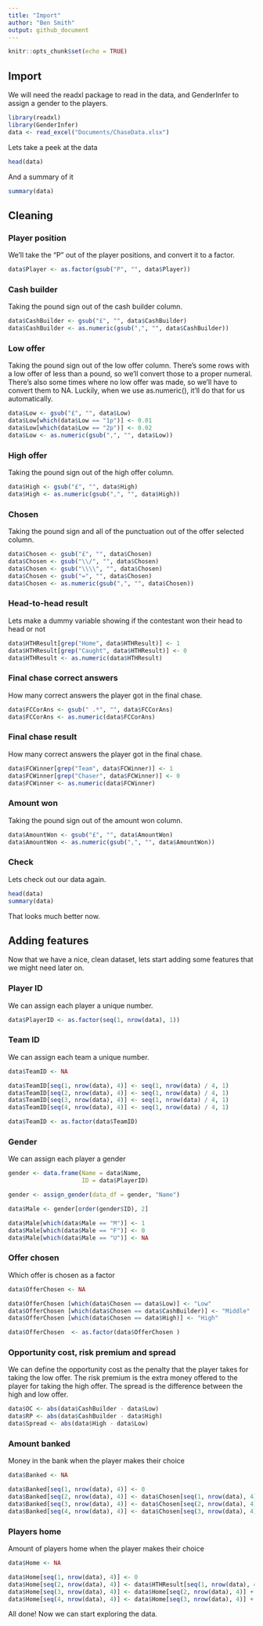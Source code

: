 ```yaml
---
title: "Import"
author: "Ben Smith"
output: github_document
---
```


```r
knitr::opts_chunk$set(echo = TRUE)
```

## Import

We will need the readxl package to read in the data, and GenderInfer to assign a gender to the players.

```r
library(readxl)
library(GenderInfer)
data <- read_excel("Documents/ChaseData.xlsx")
```

Lets take a peek at the data

```r
head(data)
```

And a summary of it

```r
summary(data)
```

## Cleaning

### Player position

We'll take the "P" out of the player positions, and convert it to a factor.

```r
data$Player <- as.factor(gsub("P", "", data$Player))
```

### Cash builder

Taking the pound sign out of the cash builder column.

```r
data$CashBuilder <- gsub("£", "", data$CashBuilder)
data$CashBuilder <- as.numeric(gsub(",", "", data$CashBuilder))
```

### Low offer

Taking the pound sign out of the low offer column. There's some rows with a low offer of less than a pound, so we'll convert those to a proper numeral. There's also some times where no low offer was made, so we'll have to convert them to NA. Luckily, when we use as.numeric(), it'll do that for us automatically.

```r
data$Low <- gsub("£", "", data$Low)
data$Low[which(data$Low == "1p")] <- 0.01
data$Low[which(data$Low == "2p")] <- 0.02
data$Low <- as.numeric(gsub(",", "", data$Low))
```

### High offer

Taking the pound sign out of the high offer column.

```r
data$High <- gsub("£", "", data$High)
data$High <- as.numeric(gsub(",", "", data$High))
```

### Chosen

Taking the pound sign and all of the punctuation out of the offer selected column.

```r
data$Chosen <- gsub("£", "", data$Chosen)
data$Chosen <- gsub("\\/", "", data$Chosen)
data$Chosen <- gsub("\\\\", "", data$Chosen)
data$Chosen <- gsub("=", "", data$Chosen)
data$Chosen <- as.numeric(gsub(",", "", data$Chosen))
```

### Head-to-head result

Lets make a dummy variable showing if the contestant won their head to head or not

```r
data$HTHResult[grep("Home", data$HTHResult)] <- 1
data$HTHResult[grep("Caught", data$HTHResult)] <- 0
data$HTHResult <- as.numeric(data$HTHResult)
```

### Final chase correct answers

How many correct answers the player got in the final chase.

```r
data$FCCorAns <- gsub(" .*", "", data$FCCorAns)
data$FCCorAns <- as.numeric(data$FCCorAns)
```

### Final chase result

How many correct answers the player got in the final chase.

```r
data$FCWinner[grep("Team", data$FCWinner)] <- 1
data$FCWinner[grep("Chaser", data$FCWinner)] <- 0 
data$FCWinner <- as.numeric(data$FCWinner)
```

### Amount won

Taking the pound sign out of the amount won column.

```r
data$AmountWon <- gsub("£", "", data$AmountWon)
data$AmountWon <- as.numeric(gsub(",", "", data$AmountWon))
```

### Check

Lets check out our data again.

```r
head(data)
summary(data)
```

That looks much better now.

## Adding features

Now that we have a nice, clean dataset, lets start adding some features that we might need later on.

### Player ID

We can assign each player a unique number.

```r
data$PlayerID <- as.factor(seq(1, nrow(data), 1))
```

### Team ID

We can assign each team a unique number.

```r
data$TeamID <- NA

data$TeamID[seq(1, nrow(data), 4)] <- seq(1, nrow(data) / 4, 1)
data$TeamID[seq(2, nrow(data), 4)] <- seq(1, nrow(data) / 4, 1)
data$TeamID[seq(3, nrow(data), 4)] <- seq(1, nrow(data) / 4, 1)
data$TeamID[seq(4, nrow(data), 4)] <- seq(1, nrow(data) / 4, 1)

data$TeamID <- as.factor(data$TeamID)
```

### Gender

We can assign each player a gender

```r
gender <- data.frame(Name = data$Name,
                     ID = data$PlayerID)

gender <- assign_gender(data_df = gender, "Name")

data$Male <- gender[order(gender$ID), 2]

data$Male[which(data$Male == "M")] <- 1
data$Male[which(data$Male == "F")] <- 0
data$Male[which(data$Male == "U")] <- NA
```

### Offer chosen

Which offer is chosen as a factor

```r
data$OfferChosen <- NA

data$OfferChosen [which(data$Chosen == data$Low)] <- "Low"
data$OfferChosen [which(data$Chosen == data$CashBuilder)] <- "Middle"
data$OfferChosen [which(data$Chosen == data$High)] <- "High"

data$OfferChosen  <- as.factor(data$OfferChosen )
```

### Opportunity cost, risk premium and spread

We can define the opportunity cost as the penalty that the player takes for taking the low offer. The risk premium is the extra money offered to the player for taking the high offer. The spread is the difference between the high and low offer.

```r
data$OC <- abs(data$CashBuilder - data$Low)
data$RP <- abs(data$CashBuilder - data$High)
data$Spread <- abs(data$High - data$Low)
```

### Amount banked

Money in the bank when the player makes their choice

```r
data$Banked <- NA

data$Banked[seq(1, nrow(data), 4)] <- 0
data$Banked[seq(2, nrow(data), 4)] <- data$Chosen[seq(1, nrow(data), 4)] * data$HTHResult[seq(1, nrow(data), 4)]
data$Banked[seq(3, nrow(data), 4)] <- data$Chosen[seq(2, nrow(data), 4)] * data$HTHResult[seq(2, nrow(data), 4)] + data$Banked[seq(2, nrow(data), 4)]
data$Banked[seq(4, nrow(data), 4)] <- data$Chosen[seq(3, nrow(data), 4)] * data$HTHResult[seq(3, nrow(data), 4)] + data$Banked[seq(3, nrow(data), 4)]

```

### Players home

Amount of players home when the player makes their choice

```r
data$Home <- NA

data$Home[seq(1, nrow(data), 4)] <- 0
data$Home[seq(2, nrow(data), 4)] <- data$HTHResult[seq(1, nrow(data), 4)]
data$Home[seq(3, nrow(data), 4)] <- data$Home[seq(2, nrow(data), 4)] + data$HTHResult[seq(2, nrow(data), 4)]
data$Home[seq(4, nrow(data), 4)] <- data$Home[seq(3, nrow(data), 4)] + data$HTHResult[seq(3, nrow(data), 4)]
```

All done! Now we can start exploring the data.
